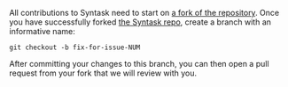 All contributions to Syntask need to start on [a fork of the repository](https://docs.github.com/en/pull-requests/collaborating-with-pull-requests/working-with-forks/fork-a-repo).
Once you have successfully forked [the Syntask repo](https://github.com/synopkg/syntask), create a branch with an informative name:
```
git checkout -b fix-for-issue-NUM
```
After committing your changes to this branch, you can then open a pull request from your fork that we will review with you.
